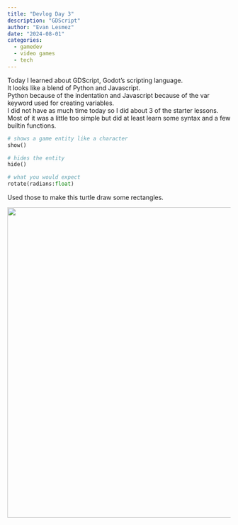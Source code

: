 ```yaml
---
title: "Devlog Day 3"
description: "GDScript"
author: "Evan Lesmez"
date: "2024-08-01"
categories:
  - gamedev
  - video games
  - tech
---
```

Today I learned about GDScript, Godot's scripting language.  
It looks like a blend of Python and Javascript.  
Python because of the indentation and Javascript because of the var keyword used for creating variables.  
I did not have as much time today so I did about 3 of the starter lessons.  Most of it was a little too simple but did at least learn some syntax and a few builtin functions.  

```py
# shows a game entity like a character
show()

# hides the entity
hide()

# what you would expect
rotate(radians:float)
```

Used those to make this turtle draw some rectangles.  

<img src="./turtle-game.png" style="width: 700px">
